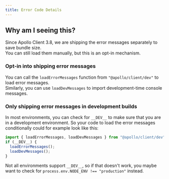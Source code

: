```yaml
---
title: Error Code Details
---
```


<DisplayClientError />

## Why am I seeing this?

Since Apollo Client 3.8, we are shipping the error messages separately to save
bundle size.<br/>
You can still load them manually, but this is an opt-in mechanism.

### Opt-in into shipping error messages

You can call the `loadErrorMessages` function from `"@apollo/client/dev"` to
load error messages.<br/>
Similarly, you can use `loadDevMessages` to import development-time console
messages.

### Only shipping error messages in development builds

In most environments, you can check for `__DEV__`
to make sure that you are in a development environment.
So your code to load the error messages conditionally could for example look like this:

```js
import { loadErrorMessages, loadDevMessages } from "@apollo/client/dev";
if (__DEV__) {
  loadErrorMessages();
  loadDevMessages();
}
```

Not all environments support `__DEV__`, so if that doesn't work, you maybe want to
check for `process.env.NODE_ENV !== "production"` instead.
